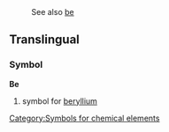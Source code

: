 :See also [[be]]

==Translingual==
===Symbol===
'''Be'''
#{{chemistry}} symbol for [[beryllium]]

[[Category:Symbols for chemical elements]]